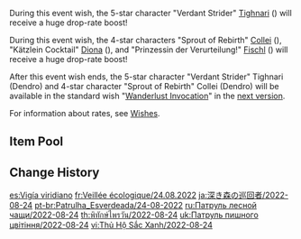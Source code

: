 {{Wish
|name              = Viridescent Vigil 2022-08-24
|image             = Viridescent Vigil 2022-08-24.png
|type              = Character Event
|duration          = event
|time_start        = 2022-08-24 11:00:00
|time_start_offset = GMT+8
|time_end          = 2022-09-09 17:59:59
|link              = https://genshin.hoyoverse.com/en/news/detail/23151
|preceding         = Tapestry of Golden Flames/2022-08-02
|succeeding        = Adrift in the Harbor/2022-09-09
|succeeding2       = Drifting Luminescence/2022-09-09
|alongside         = Gentry of Hermitage/2022-08-24
|alongside2        = Epitome Invocation/2022-08-24
}}
During this event wish, the 5-star character "Verdant Strider" [[Tighnari]] ({{Dendro}}) will receive a huge drop-rate boost!

During this event wish, the 4-star characters "Sprout of Rebirth" [[Collei]] ({{Dendro}}), "Kätzlein Cocktail" [[Diona]] ({{Cryo}}), and "Prinzessin der Verurteilung!" [[Fischl]] ({{Electro}}) will receive a huge drop-rate boost!

After this event wish ends, the 5-star character "Verdant Strider" Tighnari (Dendro) and 4-star character "Sprout of Rebirth" Collei (Dendro) will be available in the standard wish "[[Wanderlust Invocation]]" in the [[Version/3.1|next version]].

For information about rates, see [[Wishes]].

==Item Pool==
{{Wish Pool
|^Tighnari
|^Collei
|^Diona
|^Fischl
|Diluc
|Jean
|Keqing
|Mona
|Qiqi
|Barbara
|Beidou
|Bennett
|Chongyun
|Gorou
|Kujou Sara
|Kuki Shinobu
|Ningguang
|Noelle
|Razor
|Rosaria
|Sayu
|Shikanoin Heizou
|Sucrose
|Thoma
|Xiangling
|Xingqiu
|Xinyan
|Yanfei
|Yun Jin
|Dragon's Bane
|Eye of Perception
|Favonius Codex
|Favonius Greatsword
|Favonius Lance
|Favonius Sword
|Favonius Warbow
|Lion's Roar
|Rainslasher
|Rust
|Sacrificial Bow
|Sacrificial Fragments
|Sacrificial Greatsword
|Sacrificial Sword
|The Bell
|The Flute
|The Stringless
|The Widsith
|Black Tassel
|Bloodtainted Greatsword
|Cool Steel
|Debate Club
|Emerald Orb
|Ferrous Shadow
|Harbinger of Dawn
|Magic Guide
|Raven Bow
|Sharpshooter's Oath
|Skyrider Sword
|Slingshot
|Thrilling Tales of Dragon Slayers
}}

==Change History==
{{Change History|3.0}}

[[es:Vigía viridiano]]
[[fr:Veillée écologique/24.08.2022]]
[[ja:深き森の巡回者/2022-08-24]]
[[pt-br:Patrulha_Esverdeada/24-08-2022]]
[[ru:Патруль лесной чащи/2022-08-24]]
[[th:พิทักษ์ไพรวัน/2022-08-24]]
[[uk:Патруль пишного цвітіння/2022-08-24]]
[[vi:Thủ Hộ Sắc Xanh/2022-08-24]]